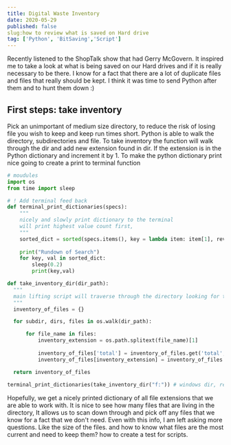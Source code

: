 ```yaml
---
title: Digital Waste Inventory
date: 2020-05-29
published: false
slug:how to review what is saved on Hard drive
tag: ['Python', 'BitSaving','Script']
---
```


Recently listened to the ShopTalk show that had Gerry McGovern. It inspired me to take a look at what is being saved on our Hard drives and if it is really necessary to be there. I know for a fact that there are a lot of duplicate files and files that really should be kept. I think it was time to send Python after them and to hunt them down :)

## First steps: take inventory

Pick an unimportant of medium size directory, to reduce the risk of losing file you wish to keep and keep run times short. Python is able to walk the directory, subdirectories and file. To take inventory the function will walk through the dir and add new extension found in dir. If the extension is in the Python dictionary and increment it by 1. To make the python dictionary print nice going to create a print to terminal function  

```python
# moudules 
import os
from time import sleep

# ! Add terminal feed back 
def terminal_print_dictionaries(specs):
    """ 
    nicely and slowly print dictionary to the terminal
    will print highest value count first,
    """
    sorted_dict = sorted(specs.items(), key = lambda item: item[1], reverse = True)
    
    print("Rundown of Search")
    for key, val in sorted_dict:
        sleep(0.2)
        print(key,val)

def take_inventory_dir(dir_path):
  """
  main lifting script will traverse through the directory looking for the files that can be removed
  """
  inventory_of_files = {}

  for subdir, dirs, files in os.walk(dir_path):

      for file_name in files:
          inventory_extension = os.path.splitext(file_name)[1]
          
          inventory_of_files['total'] = inventory_of_files.get('total',0)+1  # total file count in dir
          inventory_of_files[inventory_extension] = inventory_of_files.get(inventory_extension,0)+1

  return inventory_of_files
    
terminal_print_dictionaries(take_inventory_dir("f:")) # windows dir, replace to what ever desired 
```
Hopefully, we get a nicely printed dictionary of all file extensions that we are able to work with. It is nice to see how many files that are living in the directory, It allows us to scan down through and pick off any files that we know for a fact that we don't need. Even with this info, I am left asking more questions. Like the size of the files. and how to know what files are the most current and need to keep them? how to create a test for scripts.

